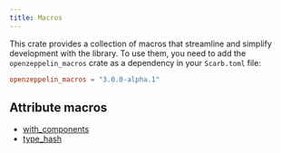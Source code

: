 ```yaml
---
title: Macros
---
```


This crate provides a collection of macros that streamline and simplify development with the library.
To use them, you need to add the `openzeppelin_macros` crate as a dependency in your `Scarb.toml` file:

```toml
openzeppelin_macros = "3.0.0-alpha.1"
```

## Attribute macros

* [with_components](macros/with_components.mdx)
* [type_hash](macros/type_hash.mdx)
